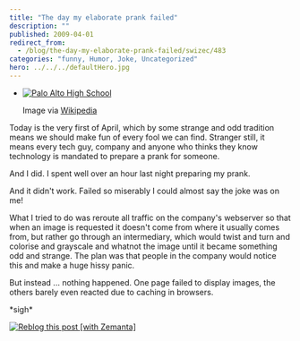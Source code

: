 ```yaml
---
title: "The day my elaborate prank failed"
description: ""
published: 2009-04-01
redirect_from:
  - /blog/the-day-my-elaborate-prank-failed/swizec/483
categories: "funny, Humor, Joke, Uncategorized"
hero: ../../../defaultHero.jpg
---
```


- [![Palo Alto High School](https://upload.wikimedia.org/wikipedia/en/thumb/6/6b/Senior_Prank_2007.jpg/202px-Senior_Prank_2007.jpg "Palo Alto High School")](http://en.wikipedia.org/wiki/Image:Senior_Prank_2007.jpg)

  Image via [Wikipedia](http://en.wikipedia.org/wiki/Image:Senior_Prank_2007.jpg)

Today is the very first of April, which by some strange and odd tradition means we should make fun of every fool we can find. Stranger still, it means every tech guy, company and anyone who thinks they know technology is mandated to prepare a prank for someone.

And I did. I spent well over an hour last night preparing my prank.

And it didn't work. Failed so miserably I could almost say the joke was on me!

What I tried to do was reroute all traffic on the company's webserver so that when an image is requested it doesn't come from where it usually comes from, but rather go through an intermediary, which would twist and turn and colorise and grayscale and whatnot the image until it became something odd and strange. The plan was that people in the company would notice this and make a huge hissy panic.

But instead ... nothing happened. One page failed to display images, the others barely even reacted due to caching in browsers.

\*sigh\*

[![Reblog this post [with Zemanta]](https://img.zemanta.com/reblog_e.png?x-id=1b5207c7-e882-4407-b023-e1d202df1e7d)](http://reblog.zemanta.com/zemified/1b5207c7-e882-4407-b023-e1d202df1e7d/ "Zemified by Zemanta")
